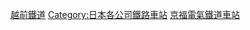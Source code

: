 {{Commonscat|Stations of Echizen Railway}}
{{DEFAULTSORT:Echizen}}
[[Category:越前鐵道|]]
[[Category:日本各公司鐵路車站|Category:日本各公司鐵路車站]]
[[Category:京福電氣鐵道車站|]]